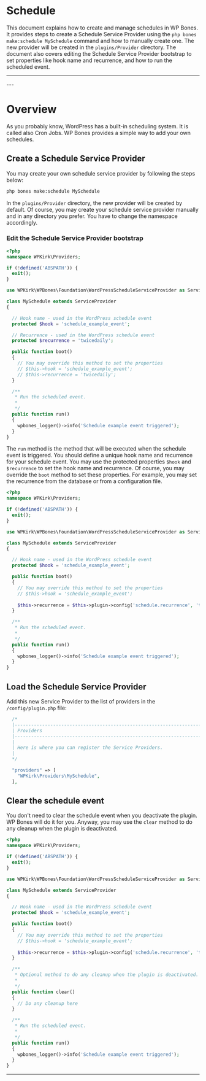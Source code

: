 
# Schedule

This document explains how to create and manage schedules in WP Bones. It provides steps to create a Schedule Service Provider using the `php bones make:schedule MySchedule` command and how to manually create one. The new provider will be created in the `plugins/Provider` directory. The document also covers editing the Schedule Service Provider bootstrap to set properties like hook name and recurrence, and how to run the scheduled event.

---
<DocsBoilerplateDemo slug="cron" />
---

# Overview

As you probably know, WordPress has a built-in scheduling system. It is called also Cron Jobs. WP Bones provides a simple way to add your own schedules.

## Create a Schedule Service Provider

You may create your own schedule service provider by following the steps below:

```sh copy
php bones make:schedule MySchedule
```

In the `plugins/Provider` directory, the new provider will be created by default. Of course, you may create your schedule service provider manually and in any directory you prefer. You have to change the namespace accordingly.

### Edit the Schedule Service Provider bootstrap

```php copy filename="plugin/Providers/MySchedule.php" {30}
<?php
namespace WPKirk\Providers;

if (!defined('ABSPATH')) {
  exit();
}

use WPKirk\WPBones\Foundation\WordPressScheduleServiceProvider as ServiceProvider;

class MySchedule extends ServiceProvider
{

  // Hook name - used in the WordPress schedule event
  protected $hook = 'schedule_example_event';

  // Recurrence - used in the WordPress schedule event
  protected $recurrence = 'twicedaily';

  public function boot()
  {
    // You may override this method to set the properties
    // $this->hook = 'schedule_example_event';
    // $this->recurrence = 'twicedaily';
  }

  /**
   * Run the scheduled event.
   *
   */
  public function run()
  {
    wpbones_logger()->info('Schedule example event triggered');
  }
}
```

The `run` method is the method that will be executed when the schedule event is triggered.
You should define a unique hook name and recurrence for your schedule event.
You may use the protected properties `$hook` and `$recurrence` to set the hook name and recurrence. Of course, you may override the `boot` method to set these properties.
For example, you may set the recurrence from the database or from a configuration file.

```php copy filename="plugin/Providers/MySchedule.php" {21}
<?php
namespace WPKirk\Providers;

if (!defined('ABSPATH')) {
  exit();
}

use WPKirk\WPBones\Foundation\WordPressScheduleServiceProvider as ServiceProvider;

class MySchedule extends ServiceProvider
{

  // Hook name - used in the WordPress schedule event
  protected $hook = 'schedule_example_event';

  public function boot()
  {
    // You may override this method to set the properties
    // $this->hook = 'schedule_example_event';
    
    $this->recurrence = $this->plugin->config('schedule.recurrence', 'twicedaily');
  }

  /**
   * Run the scheduled event.
   *
   */
  public function run()
  {
    wpbones_logger()->info('Schedule example event triggered');
  }
}
```

## Load the Schedule Service Provider

Add this new Service Provider to the list of providers in the `/config/plugin.php` file:

```php filename="config/plugin.php" copy
  /*
  |--------------------------------------------------------------------------
  | Providers
  |--------------------------------------------------------------------------
  |
  | Here is where you can register the Service Providers.
  |
  */

  "providers" => [
    "WPKirk\Providers\MySchedule",
  ],
```

## Clear the schedule event

You don't need to clear the schedule event when you deactivate the plugin. WP Bones will do it for you.
Anyway, you may use the `clear` method to do any cleanup when the plugin is deactivated.

```php copy filename="plugin/Providers/MySchedule.php" {28}
<?php
namespace WPKirk\Providers;

if (!defined('ABSPATH')) {
  exit();
}

use WPKirk\WPBones\Foundation\WordPressScheduleServiceProvider as ServiceProvider;

class MySchedule extends ServiceProvider
{

  // Hook name - used in the WordPress schedule event
  protected $hook = 'schedule_example_event';

  public function boot()
  {
    // You may override this method to set the properties
    // $this->hook = 'schedule_example_event';
    
    $this->recurrence = $this->plugin->config('schedule.recurrence', 'twicedaily');
  }

  /**
   * Optional method to do any cleanup when the plugin is deactivated.
   *
   */
  public function clear()
  {
    // Do any cleanup here
  }

  /**
   * Run the scheduled event.
   *
   */
  public function run()
  {
    wpbones_logger()->info('Schedule example event triggered');
  }
}
```
---
<DocsBoilerplateDemo slug="cron" />

